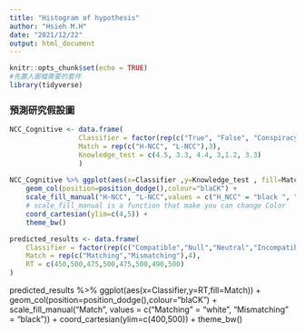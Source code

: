 ```yaml
---
title: "Histogram of hypothesis"
author: "Hsieh M.H"
date: "2021/12/22"
output: html_document
---
```


```r
knitr::opts_chunk$set(echo = TRUE)
#先置入圖檔需要的套件
library(tidyverse)
```
### 預測研究假設圖 
```r
NCC_Cognitive <- data.frame(
                 Classifier = factor(rep(c("True", "False", "Conspiracy"),each = 2),levels = c("True", "False", "Conspiracy")), 
                 Match = rep(c("H-NCC", "L-NCC"),3), 
                 Knowledge_test = c(4.5, 3.3, 4.4, 3,1.2, 3.3)
                 )
  
NCC_Cognitive %>% ggplot(aes(x=Classifier ,y=Knowledge_test , fill=Match)) +
    geom_col(position=position_dodge(),colour="blaCK") +
    scale_fill_manual("H-NCC", "L-NCC",values = c("H_NCC" = "black ", "L-NCC" = "#FF00CC")) +
    # scale_fill_manual is a function that make you can change Color
    coord_cartesian(ylim=c(4,5)) + 
    theme_bw()

```

```r
predicted_results <- data.frame(
    Classifier = factor(rep(c("Compatible","Null","Neutral","Incompatible"),each=2),levels=c("Compatible","Null","Neutral","Incompatible")),
    Match = rep(c("Matching","Mismatching"),4),
    RT = c(450,500,475,500,475,500,490,500)
)

```

predicted_results %>% ggplot(aes(x=Classifier,y=RT,fill=Match)) +
    geom_col(position=position_dodge(),colour="blaCK") +
    scale_fill_manual("Match", values = c("Matching" = "white", "Mismatching" = "black")) +
    coord_cartesian(ylim=c(400,500)) + 
    theme_bw()

